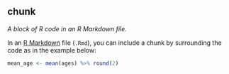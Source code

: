 ## chunk

<dfn>A block of R code in an R Markdown file.</dfn>

In an [R Markdown](r.html#r-markdown) file (`.Rmd`), you can include a chunk by surrounding the code as in the example below:

```r
mean_age <- mean(ages) %>% round(2)
```